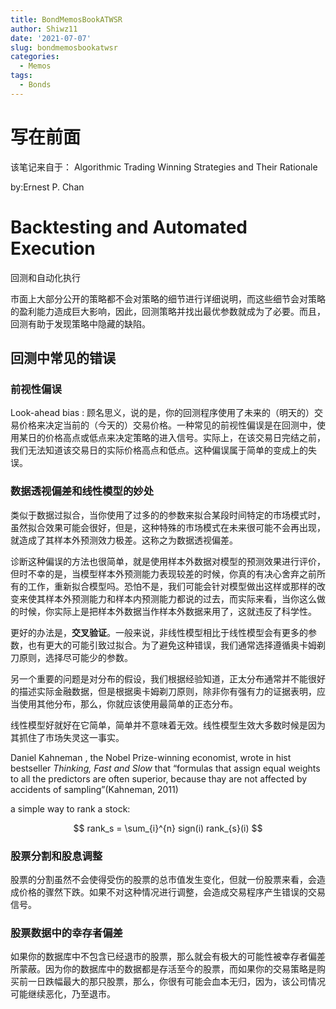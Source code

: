 ```yaml
---
title: BondMemosBookATWSR
author: Shiwz11
date: '2021-07-07'
slug: bondmemosbookatwsr
categories:
  - Memos
tags:
  - Bonds
---
```


# 写在前面

该笔记来自于：
Algorithmic Trading Winning Strategies and Their Rationale

by:Ernest P. Chan


# Backtesting and Automated Execution

回测和自动化执行

市面上大部分公开的策略都不会对策略的细节进行详细说明，而这些细节会对策略的盈利能力造成巨大影响，因此，回测策略并找出最优参数就成为了必要。而且，回测有助于发现策略中隐藏的缺陷。

## 回测中常见的错误

### 前视性偏误

Look-ahead bias : 顾名思义，说的是，你的回测程序使用了未来的（明天的）交易价格来决定当前的（今天的）交易价格。一种常见的前视性偏误是在回测中，使用某日的价格高点或低点来决定策略的进入信号。实际上，在该交易日完结之前，我们无法知道该交易日的实际价格高点和低点。这种偏误属于简单的变成上的失误。

### 数据透视偏差和线性模型的妙处

类似于数据过拟合，当你使用了过多的的参数来拟合某段时间特定的市场模式时，虽然拟合效果可能会很好，但是，这种特殊的市场模式在未来很可能不会再出现，就造成了其样本外预测效力极差。这称之为数据透视偏差。

诊断这种偏误的方法也很简单，就是使用样本外数据对模型的预测效果进行评价，但时不幸的是，当模型样本外预测能力表现较差的时候，你真的有决心舍弃之前所有的工作，重新拟合模型吗。恐怕不是，我们可能会针对模型做出这样或那样的改变来使其样本外预测能力和样本内预测能力都说的过去，而实际来看，当你这么做的时候，你实际上是把样本外数据当作样本外数据来用了，这就违反了科学性。

更好的办法是，**交叉验证**。一般来说，非线性模型相比于线性模型会有更多的参数，也有更大的可能引致过拟合。为了避免这种错误，我们通常选择遵循奥卡姆剃刀原则，选择尽可能少的参数。

另一个重要的问题是对分布的假设，我们根据经验知道，正太分布通常并不能很好的描述实际金融数据，但是根据奥卡姆剃刀原则，除非你有强有力的证据表明，应当使用其他分布，那么，你就应该使用最简单的正态分布。

线性模型好就好在它简单，简单并不意味着无效。线性模型生效大多数时候是因为其抓住了市场失灵这一事实。

Daniel Kahneman , the Nobel Prize-winning economist, wrote in hist bestseller *Thinking, Fast and Slow* that "formulas that assign equal weights to all the predictors are often superior, because thay are not affected by accidents of sampling"(Kahneman, 2011)

a simple way to rank a stock:

$$
rank_s = \sum_{i}^{n} sign(i) rank_{s}(i)
$$

### 股票分割和股息调整

股票的分割虽然不会使得受伤的股票的总市值发生变化，但就一份股票来看，会造成价格的骤然下跌。如果不对这种情况进行调整，会造成交易程序产生错误的交易信号。

### 股票数据中的幸存者偏差

如果你的数据库中不包含已经退市的股票，那么就会有极大的可能性被幸存者偏差所蒙蔽。因为你的数据库中的数据都是存活至今的股票，而如果你的交易策略是购买前一日跌幅最大的那只股票，那么，你很有可能会血本无归，因为，该公司情况可能继续恶化，乃至退市。


